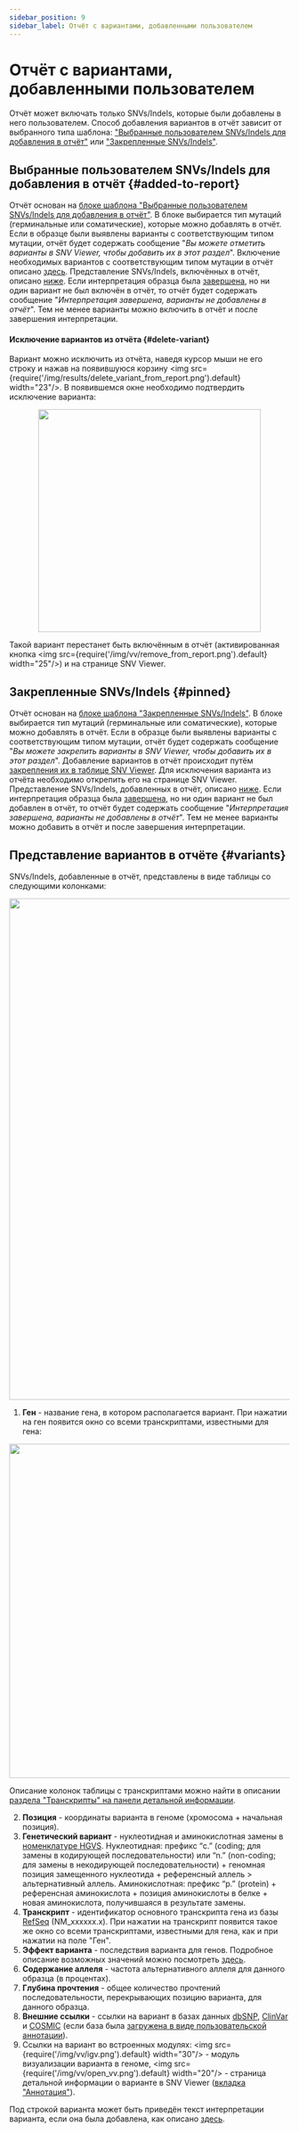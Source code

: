 ```yaml
---
sidebar_position: 9
sidebar_label: Отчёт с вариантами, добавленными пользователем
---
```


# Отчёт с вариантами, добавленными пользователем

Отчёт может включать только SNVs/Indels, которые были добавлены в него пользователем.
Способ добавления вариантов в отчёт зависит от выбранного типа шаблона:
["Выбранные пользователем SNVs/Indels для добавления в отчёт"](/results/report-with-variants-added-by-user#added-to-report)
или ["Закрепленные SNVs/Indels"](/results/report-with-variants-added-by-user#pinned).

## Выбранные пользователем SNVs/Indels для добавления в отчёт {#added-to-report}

Отчёт основан
на [блоке шаблона "Выбранные пользователем SNVs/Indels для добавления в отчёт"](/settings/report-templates/report-templates#block-types).
В блоке выбирается тип мутаций (герминальные или соматические), которые можно добавлять в отчёт.
Если в образце были выявлены варианты с соответствующим типом мутации, отчёт будет содержать
сообщение "*Вы можете отметить варианты в SNV Viewer, чтобы добавить их в этот раздел*".
Включение необходимых вариантов с соответствующим типом мутации в отчёт
описано [здесь](/results/main/snvs-indels/variant-viewer#include-to-report).
Представление SNVs/Indels, включённых в отчёт, описано [ниже](/results/report-with-variants-added-by-user#variants).
Если интерпретация образца была [завершена](/results/sample-interpretation#complete), но
ни один вариант не был включён в отчёт, то отчёт будет содержать
сообщение "*Интерпретация завершена, варианты не добавлены в отчёт*". Тем не менее варианты можно
включить в отчёт и после завершения интерпретации.

#### Исключение вариантов из отчёта {#delete-variant}

Вариант можно исключить из отчёта, наведя курсор мыши не его строку и нажав
на появившуюся корзину <img src={require('/img/results/delete_variant_from_report.png').default} width="23"/>.
В появившемся окне необходимо подтвердить исключение варианта:

<p align="center">
<img src={require('/img/results/delete_variant_confirmation.png').default} width="400"/>
</p>

Такой вариант перестанет быть включённым в отчёт (активированная
кнопка <img src={require('/img/vv/remove_from_report.png').default} width="25"/>) и на странице SNV Viewer.

## Закрепленные SNVs/Indels {#pinned}

Отчёт основан
на [блоке шаблона "Закрепленные SNVs/Indels"](/settings/report-templates/report-templates#block-types).
В блоке выбирается тип мутаций (герминальные или соматические), которые можно добавлять в отчёт.
Если в образце были выявлены варианты с соответствующим типом мутации, отчёт будет содержать
сообщение "*Вы можете закрепить варианты в SNV Viewer, чтобы добавить их в этот раздел*".
Добавление вариантов в отчёт происходит
путём [закрепления их в таблице SNV Viewer](/results/main/snvs-indels/variant-viewer#pin-variant).
Для исключения варианта из отчёта необходимо открепить его на странице SNV Viewer.
Представление SNVs/Indels, добавленных в отчёт, описано [ниже](/results/report-with-variants-added-by-user#variants).
Если интерпретация образца была [завершена](/results/sample-interpretation#complete), но
ни один вариант не был добавлен в отчёт, то отчёт будет содержать
сообщение "*Интерпретация завершена, варианты не добавлены в отчёт*". Тем не менее варианты можно
добавить в отчёт и после завершения интерпретации.

## Представление вариантов в отчёте {#variants}

SNVs/Indels, добавленные в отчёт, представлены в виде таблицы со следующими колонками:

<p align="center">
<img src={require('/img/results/variant_in_report.png').default} width="900"/>
</p>

1. **Ген** - название гена, в котором располагается вариант. При нажатии на ген появится окно со всеми
транскриптами, известными для гена:

<p align="center">
<img src={require('/img/vv/transcripts.png').default} width="600"/>
</p>

Описание колонок таблицы с транскриптами можно найти в описании
[раздела "Транскрипты" на панели детальной информации](/results/main/snvs-indels/snv-details-panel#transcripts).

2. **Позиция** - координаты варианта в геноме (хромосома + начальная позиция).
3. **Генетический вариант** - нуклеотидная и аминокислотная замены
в [номенклатуре HGVS](https://varnomen.hgvs.org/). Нуклеотидная: префикс “c.” (coding; для замены в
кодирующей последовательности) или “n.” (non-coding; для замены в некодирующей последовательности) + геномная
позиция замещенного нуклеотида + референсный аллель > альтернативный аллель. Аминокислотная: префикс “p.” (protein) +
референсная аминокислота + позиция аминокислоты в белке + новая аминокислота, получившаяся в результате замены.
4. **Транскрипт** - идентификатор основного транскрипта гена из базы [RefSeq](https://www.ncbi.nlm.nih.gov/nuccore/)
(NM_xxxxxx.x). При нажатии на транскрипт появится такое же окно со всеми транскриптами, известными для гена, как и
при нажатии на поле "Ген".
5. **Эффект варианта** - последствия варианта для генов. Подробное описание возможных значений
можно посмотреть [здесь](/results/main/snvs-indels/variant-viewer#variant-consequences).
6. **Содержание аллеля** - частота альтернативного аллеля для данного образца (в процентах).
7. **Глубина прочтения** - общее количество прочтений последовательности, перекрывающих позицию варианта, для
данного образца.
8. **Внешние ссылки** - ссылки на вариант в базах данных [dbSNP](https://www.ncbi.nlm.nih.gov/snp/),
[ClinVar](https://preview.ncbi.nlm.nih.gov/clinvar/) и [COSMIC](https://cancer.sanger.ac.uk/cosmic/) (если база
была [загружена в виде пользовательской аннотации](/settings/custom-annotations#define-annotation-type)).
9. Ссылки на вариант во встроенных модулях: <img src={require('/img/vv/igv.png').default} width="30"/> -
модуль визуализации варианта в геноме, <img src={require('/img/vv/open_vv.png').default} width="20"/> -
страница детальной информации о варианте в SNV Viewer
([вкладка "Аннотация"](/results/main/snvs-indels/snv-details-page#annotation-tab)).

Под строкой варианта может быть приведён текст интерпретации варианта, если она была добавлена,
как описано [здесь](/results/main/snvs-indels/variant-interpretation#add-and-edit).
